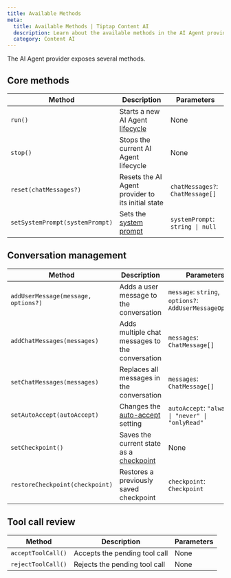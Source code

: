 ```yaml
---
title: Available Methods
meta:
  title: Available Methods | Tiptap Content AI
  description: Learn about the available methods in the AI Agent provider.
  category: Content AI
---
```


The AI Agent provider exposes several methods.

## Core methods

| Method                          | Description                                                                          | Parameters                       |
| ------------------------------- | ------------------------------------------------------------------------------------ | -------------------------------- |
| `run()`                         | Starts a new AI Agent [lifecycle](/content-ai/capabilities/agent/features/lifecycle) | None                             |
| `stop()`                        | Stops the current AI Agent lifecycle                                                 | None                             |
| `reset(chatMessages?)`          | Resets the AI Agent provider to its initial state                                    | `chatMessages?`: `ChatMessage[]` |
| `setSystemPrompt(systemPrompt)` | Sets the [system prompt](/content-ai/capabilities/agent/configure/system-prompt)     | `systemPrompt`: `string \| null` |

## Conversation management

| Method                              | Description                                                                                                 | Parameters                                               |
| ----------------------------------- | ----------------------------------------------------------------------------------------------------------- | -------------------------------------------------------- |
| `addUserMessage(message, options?)` | Adds a user message to the conversation                                                                     | `message`: `string`, `options?`: `AddUserMessageOptions` |
| `addChatMessages(messages)`         | Adds multiple chat messages to the conversation                                                             | `messages`: `ChatMessage[]`                              |
| `setChatMessages(messages)`         | Replaces all messages in the conversation                                                                   | `messages`: `ChatMessage[]`                              |
| `setAutoAccept(autoAccept)`         | Changes the [auto-accept](/content-ai/capabilities/agent/features/review#auto-accept-configuration) setting | `autoAccept`: `"always" \| "never" \| "onlyRead"`        |
| `setCheckpoint()`                   | Saves the current state as a [checkpoint](/content-ai/capabilities/agent/features/checkpoints)              | None                                                     |
| `restoreCheckpoint(checkpoint)`     | Restores a previously saved checkpoint                                                                      | `checkpoint`: `Checkpoint`                               |

## Tool call review

| Method             | Description                   | Parameters |
| ------------------ | ----------------------------- | ---------- |
| `acceptToolCall()` | Accepts the pending tool call | None       |
| `rejectToolCall()` | Rejects the pending tool call | None       |
